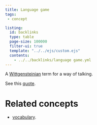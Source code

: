```yaml
---
title: Language game
tags:
 - concept

listing:
  id: backlinks
  type: table
  page-size: 100000
  filter-ui: true
  template: "../../ejs/custom.ejs"
  contents:
    - ../../backlinks/language game.yml
---
```


A [Wittgensteinian](/docs/phil/people/Ludwig Wittgenstein.html) term for a way of talking. 

See this [quote](/docs/phil/quotes/Language game terminology.html).

# Related concepts
- [vocabulary](/docs/phil/Vocabulary.html).